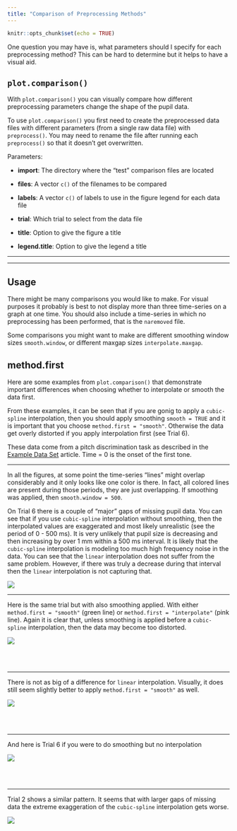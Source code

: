 ```yaml
---
title: "Comparison of Preprocessing Methods"
---
```


```r
knitr::opts_chunk$set(echo = TRUE)
```

One question you may have is, what parameters should I specify for each preprocessing method? This can be hard to determine but it helps to have a visual aid.

## `plot.comparison()`

With `plot.comparison()` you can visually compare how different preprocessing parameters change the shape of the pupil data.

To use `plot.comparison()` you first need to create the preprocessed data files with different parameters (from a single raw data file) with `preprocess()`. You may need to rename the file after running each `preprocess()` so that it doesn't get overwritten. 

Parameters:

* __import__: The directory where the "test" comparison files are located

* __files__:  A vector `c()` of the filenames to be compared

* __labels__:  A vector `c()` of labels to use in the figure legend for each data file

* __trial__: Which trial to select from the data file

* __title__: Option to give the figure a title

* __legend.title__: Option to give the legend a title

********

********

## Usage

There might be many comparisons you would like to make. For visual purposes it probably is best to not display more than three time-series on a graph at one time. You should also include a time-series in which no preprocessing has been performed, that is the `naremoved` file.

Some comparisons you might want to make are different smoothing window sizes `smooth.window`, or different maxgap sizes `interpolate.maxgap`.

## method.first

Here are some examples from `plot.comparison()` that demonstrate important differences when choosing whether to interpolate or smooth the data first.

From these examples, it can be seen that if you are gonig to apply a `cubic-spline` interpolation, then you should apply smoothing `smooth = TRUE` and it is important that you choose `method.first = "smooth"`. Otherwise the data get overly distorted if you apply interpolation first (see Trial 6).

These data come from a pitch discrimination task as described in the [Example Data Set]() article. Time = 0 is the onset of the first tone.

********

In all the figures, at some point the time-series "lines" might overlap considerably and it only looks like one color is there. In fact, all colored lines are present during those periods, they are just overlapping. If smoothing was applied, then `smooth.window = 500`.

On Trial 6 there is a couple of "major" gaps of missing pupil data. You can see that if you use `cubic-spline` interpolation without smoothing, then the interpolated values are exaggerated and most likely unrealistic (see the period of 0 - 500 ms). It is very unlikely that pupil size is decreasing and then increasing by over 1 mm within a 500 ms interval. It is likely that the `cubic-spline` interpolation is modeling too much high frequency noise in the data. You can see that the `linear` interpolation does not suffer from the same problem. However, if there was truly a decrease during that interval then the `linear` interpolation is not capturing that.

<img src="../reference/figures/Trial6-interpolation.type.png" align = "center" />

********

Here is the same trial but with also smoothing applied. With either `method.first = "smooth"` (green line) or `method.first = "interpolate"` (pink line). Again it is clear that, unless smoothing is applied before a `cubic-spline` interpolation, then the data may become too distorted. 

<img src="../reference/figures/Trial6--cubic-spline-hann.png" align = "center" />

<br><br>

********

There is not as big of a difference for `linear` interpolation. Visually, it does still seem slightly better to apply `method.first = "smooth"` as well. 

<img src="../reference/figures/Trial6--linear-hann.png" align = "center" />

<br><br>

********

And here is Trial 6 if you were to do smoothing but no interpolation

<img src="../reference/figures/Trial6-smooth.type.png" align = "center" />

<br><br>

********

Trial 2 shows a similar pattern. It seems that with larger gaps of missing data the extreme exaggeration of the `cubic-spline` interpolation gets worse.

<img src="../reference/figures/Trial2--cubic-spline-hann.png" align = "center" />







